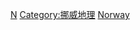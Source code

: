{{Catnav|頁面分類|地理|国家|欧洲国家|挪威}}
{{Catnav|頁面分類|各種主題的頁面分類|類型|公園類型|國家公園}}

[[Category:歐洲國家公園|N]]
[[Category:挪威地理|Category:挪威地理]]
[[Category:各国国家公园|Norway]]